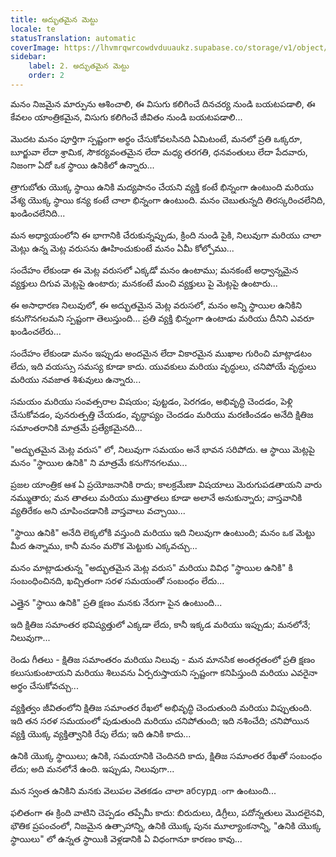 ```yaml
---
title: అద్భుతమైన మెట్టు
locale: te
statusTranslation: automatic
coverImage: https://lhvmrqwrcowdvduuaukz.supabase.co/storage/v1/object/public/strapi-uploads/small_cover-tratado-de-psicologia-revolucionaria.webp-5e15e1cec4e0ebebcde5d7fc7565d8fd.webp
sidebar:
    label: 2. అద్భుతమైన మెట్టు
    order: 2
---
```

మనం నిజమైన మార్పును ఆశించాలి, ఈ విసుగు కలిగించే దినచర్య నుండి బయటపడాలి, ఈ కేవలం యాంత్రికమైన, విసుగు కలిగించే జీవితం నుండి బయటపడాలి...

మొదట మనం పూర్తిగా స్పష్టంగా అర్థం చేసుకోవలసినది ఏమిటంటే, మనలో ప్రతి ఒక్కరూ, బూర్జువా లేదా శ్రామిక, సౌకర్యవంతమైన లేదా మధ్య తరగతి, ధనవంతులు లేదా పేదవారు, నిజంగా ఏదో ఒక స్థాయి ఉనికిలో ఉన్నారు...

త్రాగుబోతు యొక్క స్థాయి ఉనికి మద్యపానం చేయని వ్యక్తి కంటే భిన్నంగా ఉంటుంది మరియు వేశ్య యొక్క స్థాయి కన్య కంటే చాలా భిన్నంగా ఉంటుంది. మనం చెబుతున్నది తిరస్కరించలేనిది, ఖండించలేనిది...

మన అధ్యాయంలోని ఈ భాగానికి చేరుకున్నప్పుడు, క్రింది నుండి పైకి, నిలువుగా మరియు చాలా మెట్లు ఉన్న మెట్ల వరుసను ఊహించుకుంటే మనం ఏమీ కోల్పోము...

సందేహం లేకుండా ఈ మెట్ల వరుసలో ఎక్కడో మనం ఉంటాము; మనకంటే అధ్వాన్నమైన వ్యక్తులు దిగువ మెట్లపై ఉంటారు; మనకంటే మంచి వ్యక్తులు పై మెట్లపై ఉంటారు...

ఈ అసాధారణ నిలువులో, ఈ అద్భుతమైన మెట్ల వరుసలో, మనం అన్ని స్థాయిల ఉనికిని కనుగొనగలమని స్పష్టంగా తెలుస్తుంది... ప్రతి వ్యక్తి భిన్నంగా ఉంటాడు మరియు దీనిని ఎవరూ ఖండించలేరు...

సందేహం లేకుండా మనం ఇప్పుడు అందమైన లేదా వికారమైన ముఖాల గురించి మాట్లాడటం లేదు, ఇది వయస్సు సమస్య కూడా కాదు. యువకులు మరియు వృద్ధులు, చనిపోయే వృద్ధులు మరియు నవజాత శిశువులు ఉన్నారు...

సమయం మరియు సంవత్సరాల విషయం; పుట్టడం, పెరగడం, అభివృద్ధి చెందడం, పెళ్లి చేసుకోవడం, పునరుత్పత్తి చేయడం, వృద్ధాప్యం చెందడం మరియు మరణించడం అనేది క్షితిజ సమాంతరానికి మాత్రమే ప్రత్యేకమైనది...

"అద్భుతమైన మెట్ల వరుస" లో, నిలువుగా సమయం అనే భావన సరిపోదు. ఆ స్థాయి మెట్లపై మనం "స్థాయిల ఉనికి" ని మాత్రమే కనుగొనగలము...

ప్రజల యాంత్రిక ఆశ ఏ ప్రయోజనానికి రాదు; కాలక్రమేణా విషయాలు మెరుగుపడతాయని వారు నమ్ముతారు; మన తాతలు మరియు ముత్తాతలు కూడా అలానే అనుకున్నారు; వాస్తవానికి వ్యతిరేకం అని చూపించడానికి వాస్తవాలు వచ్చాయి...

"స్థాయి ఉనికి" అనేది లెక్కలోకి వస్తుంది మరియు ఇది నిలువుగా ఉంటుంది; మనం ఒక మెట్టు మీద ఉన్నాము, కానీ మనం మరొక మెట్టుకు ఎక్కవచ్చు...

మనం మాట్లాడుతున్న "అద్భుతమైన మెట్ల వరుస" మరియు వివిధ "స్థాయిల ఉనికి" కి సంబంధించినది, ఖచ్చితంగా సరళ సమయంతో సంబంధం లేదు...

ఎత్తైన "స్థాయి ఉనికి" ప్రతి క్షణం మనకు నేరుగా పైన ఉంటుంది...

ఇది క్షితిజ సమాంతర భవిష్యత్తులో ఎక్కడా లేదు, కానీ ఇక్కడ మరియు ఇప్పుడు; మనలోనే; నిలువుగా...

రెండు గీతలు - క్షితిజ సమాంతరం మరియు నిలువు - మన మానసిక అంతర్గతంలో ప్రతి క్షణం కలుసుకుంటాయని మరియు శిలువను ఏర్పరుస్తాయని స్పష్టంగా కనిపిస్తుంది మరియు ఎవరైనా అర్థం చేసుకోవచ్చు...

వ్యక్తిత్వం జీవితంలోని క్షితిజ సమాంతర రేఖలో అభివృద్ధి చెందుతుంది మరియు విప్పుతుంది. ఇది తన సరళ సమయంలో పుడుతుంది మరియు చనిపోతుంది; ఇది నశించేది; చనిపోయిన వ్యక్తి యొక్క వ్యక్తిత్వానికి రేపు లేదు; ఇది ఉనికి కాదు...

ఉనికి యొక్క స్థాయిలు; ఉనికి, సమయానికి చెందినది కాదు, క్షితిజ సమాంతర రేఖతో సంబంధం లేదు; అది మనలోనే ఉంది. ఇప్పుడు, నిలువుగా...

మన స్వంత ఉనికిని మనకు వెలుపల వెతకడం చాలా абсурдంగా ఉంటుంది...

ఫలితంగా ఈ క్రింది వాటిని చెప్పడం తప్పేమీ కాదు: బిరుదులు, డిగ్రీలు, పదోన్నతులు మొదలైనవి, భౌతిక ప్రపంచంలో, నిజమైన ఉత్సాహాన్ని, ఉనికి యొక్క పునః మూల్యాంకనాన్ని, "ఉనికి యొక్క స్థాయిలు" లో ఉన్నత స్థాయికి వెళ్లడానికి ఏ విధంగానూ కారణం కావు...

